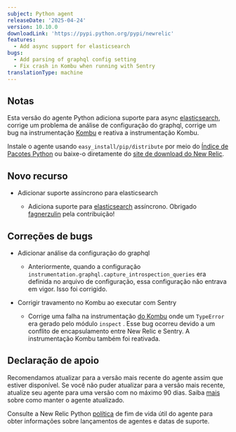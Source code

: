 ```yaml
---
subject: Python agent
releaseDate: '2025-04-24'
version: 10.10.0
downloadLink: 'https://pypi.python.org/pypi/newrelic'
features:
  - Add async support for elasticsearch
bugs:
  - Add parsing of graphql config setting
  - Fix crash in Kombu when running with Sentry
translationType: machine
---
```


## Notas

Esta versão do agente Python adiciona suporte para async [elasticsearch](https://pypi.org/project/elasticsearch/), corrige um problema de análise de configuração do graphql, corrige um bug na instrumentação [Kombu](https://pypi.org/project/kombu/) e reativa a instrumentação Kombu.

Instale o agente usando `easy_install/pip/distribute` por meio do [Índice de Pacotes Python](https://pypi.python.org/pypi/newrelic) ou baixe-o diretamente do [site de download do New Relic](https://download.newrelic.com/python_agent/release).

## Novo recurso

* Adicionar suporte assíncrono para elasticsearch

  * Adiciona suporte para [elasticsearch](https://pypi.org/project/elasticsearch/) assíncrono. Obrigado [fagnerzulin](https://github.com/fagnerzulin) pela contribuição!

## Correções de bugs

* Adicionar análise da configuração do graphql

  * Anteriormente, quando a configuração `instrumentation.graphql.capture_introspection_queries` era definida no arquivo de configuração, essa configuração não entrava em vigor. Isso foi corrigido.

* Corrigir travamento no Kombu ao executar com Sentry

  * Corrige uma falha na instrumentação [do Kombu](https://pypi.org/project/kombu/) onde um `TypeError` era gerado pelo módulo `inspect` . Esse bug ocorreu devido a um conflito de encapsulamento entre New Relic e Sentry. A instrumentação Kombu também foi reativada.

## Declaração de apoio

Recomendamos atualizar para a versão mais recente do agente assim que estiver disponível. Se você não puder atualizar para a versão mais recente, atualize seu agente para uma versão com no máximo 90 dias. Saiba [mais](/docs/new-relic-solutions/new-relic-one/install-configure/update-new-relic-agent/) sobre como manter o agente atualizado.

Consulte a New Relic Python [política](/docs/apm/agents/python-agent/getting-started/python-agent-eol-policy/) de fim de vida útil do agente para obter informações sobre lançamentos de agentes e datas de suporte.